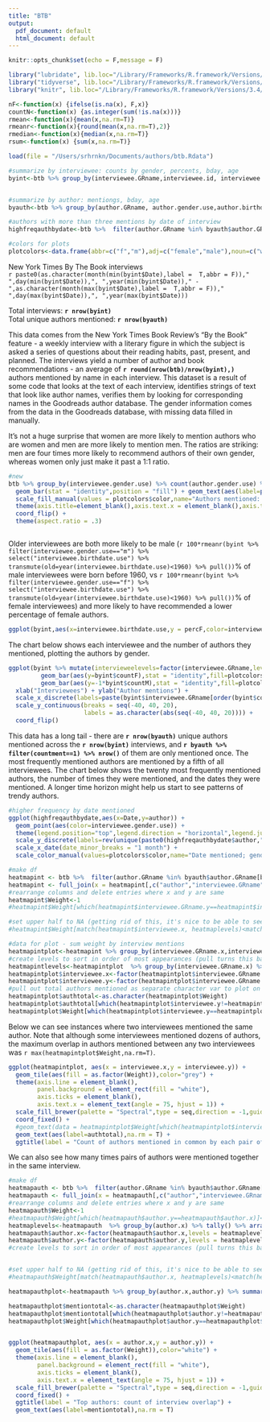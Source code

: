 ```yaml
---
title: "BTB"
output:
  pdf_document: default
  html_document: default
---
```


```r
knitr::opts_chunk$set(echo = F,message = F)
```

```r
library("lubridate", lib.loc="/Library/Frameworks/R.framework/Versions/3.4/Resources/library")
library("tidyverse", lib.loc="/Library/Frameworks/R.framework/Versions/3.4/Resources/library")
library("knitr", lib.loc="/Library/Frameworks/R.framework/Versions/3.4/Resources/library")
```

```r
nF<-function(x) {ifelse(is.na(x), F,x)}
countN<-function(x) {as.integer(sum(!is.na(x)))}
rmean<-function(x){mean(x,na.rm=T)}
rmeanr<-function(x){round(mean(x,na.rm=T),2)}
rmedian<-function(x){median(x,na.rm=T)}
rsum<-function(x) {sum(x,na.rm=T)}
```


```r
load(file = "/Users/srhrnkn/Documents/authors/btb.Rdata")
```


```r
#summarize by interviewee: counts by gender, percents, bday, age
byint<-btb %>% group_by(interviewee.GRname,interviewee.id, interviewee.gender.use,interviewee.birthdate.use,Date) %>% summarise(countF=rsum(author.gender.use=="f"),countM=rsum(author.gender.use=="m"),countauth=countN(author.gender.use=="f")) %>% mutate(percF=countF/countauth,age=as.period(interval(interviewee.birthdate.use,Sys.Date()))$year) %>% mutate(varf=(1-percF)/countauth) %>% arrange(percF)


#summarize by author: mentiongs, bday, age
byauth<-btb %>% group_by(author.GRname, author.gender.use,author.birthdate) %>% summarise(countFint=rsum(interviewee.gender.use=="f"),countMint=rsum(interviewee.gender.use=="m"),countment=countN(interviewee.gender.use)) %>% mutate(percF=countFint/countment,age=as.period(interval(author.birthdate,Sys.Date()))$year) %>% arrange(desc(countment))

#authors with more than three mentions by date of interview
highfreqauthbydate<-btb %>%  filter(author.GRname %in% byauth$author.GRname[byauth$countment>3]) %>% select(author.GRname, interviewee.GRname, Date, interviewee.gender.use) %>% left_join(byauth[,c("author.GRname","countment")]) %>% arrange(desc(countment),author.GRname,Date) %>% mutate(author=factor(author.GRname,levels = rev(unique(author.GRname))))

#colors for plots
plotcolors<-data.frame(abbr=c("f","m"),adj=c("female","male"),noun=c("women","men"),color=c("#6e7684","#4661a0"),stringsAsFactors = F)

```


New York Times By The Book interviews  
`r paste0(as.character(month(min(byint$Date),label =  T,abbr = F))," ",day(min(byint$Date)),", ",year(min(byint$Date))," - ",as.character(month(max(byint$Date),label =  T,abbr = F))," ",day(max(byint$Date)),", ",year(max(byint$Date)))`

Total interviews: **`r nrow(byint)`**  
Total unique authors mentioned: **`r nrow(byauth)`**  
  
This data comes from the New York Times Book Review's "By the Book" feature - a weekly interview with a  literary figure in which the subject is asked a series of questions about their reading habits, past, present, and planned. The interviews yield a number of author and book recommendations - an average of **`r round(nrow(btb)/nrow(byint),)`** authors mentioned by name in each interview. This dataset is a result of some code that looks at the text of each interview, identifies strings of text that look like author names, verifies them by looking for corresponding names in the Goodreads author database. The gender information comes from the data in the Goodreads database, with missing data filled in manually.
  
  
It's not a huge surprise that women are more likely to mention authors who are women and men are more likely to mention men. The ratios are striking: men are four times more likely to recommend authors of their own gender, whereas women only just make it past a 1:1 ratio.

```r
#new
btb %>% group_by(interviewee.gender.use) %>% count(author.gender.use) %>% mutate(grcount=sum(n),perc=n/grcount,percformat=paste0(100*round(perc,2),'%')) %>% ggplot(aes(x=interviewee.gender.use,y=n,fill=author.gender.use)) + 
  geom_bar(stat = "identity",position = "fill") + geom_text(aes(label=paste0(percformat,"\n(",n,")")), position=position_fill(vjust=.5))+
  scale_fill_manual(values = plotcolors$color,name="Authors mentioned: ",labels=plotcolors$noun,guide=guide_legend(reverse = T))  + scale_x_discrete(labels=paste0(plotcolors$adj," interviewees (",c(sum(byint$interviewee.gender.use=="f"), sum(byint$interviewee.gender.use=="m")),")")) + 
  theme(axis.title=element_blank(),axis.text.x = element_blank(),axis.ticks.x = element_blank(),axis.ticks.y = element_blank(),panel.background = element_rect(fill = NA),legend.direction = "horizontal",legend.position = "top",legend.justification = c(0, 0)) + 
  coord_flip() +
  theme(aspect.ratio = .3)



```

Older interviewees are both more likely to be male (`r 100*rmeanr(byint %>% filter(interviewee.gender.use=="m") %>%  select("interviewee.birthdate.use") %>% transmute(old=year(interviewee.birthdate.use)<1960) %>% pull())`% of male interviewees were born before 1960, vs `r 100*rmeanr(byint %>% filter(interviewee.gender.use=="f") %>%  select("interviewee.birthdate.use") %>% transmute(old=year(interviewee.birthdate.use)<1960) %>% pull())`% of female interviewees) and more likely to have recommended a lower percentage of female authors.

```r
ggplot(byint,aes(x=interviewee.birthdate.use,y = percF,color=interviewee.gender.use,size=countauth)) +geom_point() +scale_color_manual(values=plotcolors$color, name="interviewee\ngender") + scale_size(name="authors\nmentioned") + ylab("Female authors mentioned (percent)") + xlab("Interviewee birthdate") +scale_y_continuous(labels = function(x){as.character(100*x)})
```



The chart below shows each interviewee and the number of authors they mentioned, plotting the authors  by gender.  

```r
ggplot(byint %>% mutate(intervieweelevels=factor(interviewee.GRname,levels=byint$interviewee.GRname[order(byint$countauth)])),  aes(x = intervieweelevels)) +
         geom_bar(aes(y=byint$countF),stat = "identity",fill=plotcolors$color[1]) +
         geom_bar(aes(y=-1*byint$countM),stat = "identity",fill=plotcolors$color[2]) +
  xlab("Interviewees") + ylab("Author mentions") +
  scale_x_discrete(labels=paste(byint$interviewee.GRname[order(byint$countauth)],byint$countauth[order(byint$countauth)])) +
  scale_y_continuous(breaks = seq(-40, 40, 20),
                     labels = as.character(abs(seq(-40, 40, 20)))) +
  coord_flip()
```

This data has a long tail - there are **`r nrow(byauth)`** unique authors mentioned across the **`r nrow(byint)`** interviews, and **`r byauth %>% filter(countment==1) %>% nrow()`** of them are only mentioned once. The most frequently mentioned authors are mentioned by a fifth of all interviewees. The chart below shows the twenty most frequently mentioned authors, the number of times they were mentioned, and the dates they were mentioned. A longer time horizon might help us start to see patterns of trendy authors.

```r
#higher frequency by date mentioned
ggplot(highfreqauthbydate,aes(x=Date,y=author)) + 
  geom_point(aes(color=interviewee.gender.use)) + 
  theme(legend.position="top",legend.direction = "horizontal",legend.justification = c(0, 0),axis.title=element_blank(),axis.ticks = element_blank(),plot.title = element_text()) + 
  scale_y_discrete(labels=rev(unique(paste0(highfreqauthbydate$author," (",highfreqauthbydate$countment,")")))) +  
  scale_x_date(date_minor_breaks = "1 month") +
  scale_color_manual(values=plotcolors$color,name="Date mentioned; gender of interviewee:") 
```


```r
#make df
heatmapint <- btb %>%  filter(author.GRname %in% byauth$author.GRname[byauth$countment>0]) %>% select(author.GRname, interviewee.GRname, Date, interviewee.gender.use) %>% left_join(byauth[,c("author.GRname","countment")]) %>% arrange(desc(countment),author.GRname,Date) %>% mutate(author=factor(author.GRname,levels = rev(unique(author.GRname))))
heatmapint <- full_join(x = heatmapint[,c("author","interviewee.GRname")],y = heatmapint[,c("author","interviewee.GRname")],by = "author" )
#rearrange columns and delete entries where x and y are same 
heatmapint$Weight<-1
#heatmapint$Weight[which(heatmapint$interviewee.GRname.y==heatmapint$interviewee.GRname.x)]<-NA

#set upper half to NA (getting rid of this, it's nice to be able to see full rows for everyone)
#heatmapint$Weight[match(heatmapint$interviewee.x, heatmaplevels)<match(heatmapint$interviewee.y, heatmaplevels)]<-NA

#data for plot - sum weight by interview mentions
heatmapintplot<-heatmapint %>% group_by(interviewee.GRname.x,interviewee.GRname.y) %>% summarize(Weight=sum(Weight))
#create levels to sort in order of most appearances (pull turns this back into a character vector)
heatmapintlevels<-heatmapintplot  %>% group_by(interviewee.GRname.x) %>% summarize(n=max(Weight)) %>% arrange(desc(n)) %>% select(interviewee.GRname.x) %>% transmute(levels=as.character(interviewee.GRname.x)) %>% pull()
heatmapintplot$interviewee.x<-factor(heatmapintplot$interviewee.GRname.x,levels = heatmapintlevels)
heatmapintplot$interviewee.y<-factor(heatmapintplot$interviewee.GRname.y,levels = heatmapintlevels)
#pull out total authors mentioned as separate character var to plot on diagonal
heatmapintplot$authtotal<-as.character(heatmapintplot$Weight)
heatmapintplot$authtotal[which(heatmapintplot$interviewee.y!=heatmapintplot$interviewee.x)]<-NA
heatmapintplot$Weight[which(heatmapintplot$interviewee.y==heatmapintplot$interviewee.x)]<-NA
```

Below we can see instances where two interviewees mentioned the same author. Note that although some interviewees mentioned dozens of authors, the maximum overlap in authors mentioned between any two interviewees was `r max(heatmapintplot$Weight,na.rm=T)`.

```r
ggplot(heatmapintplot, aes(x = interviewee.x,y = interviewee.y)) + 
  geom_tile(aes(fill = as.factor(Weight)),color="grey") +  
  theme(axis.line = element_blank(), 
        panel.background = element_rect(fill = "white"),
        axis.ticks = element_blank(),
        axis.text.x = element_text(angle = 75, hjust = 1)) +
  scale_fill_brewer(palette = "Spectral",type = seq,direction = -1,guide = guide_legend(title = NULL)) +
  coord_fixed() +
  #geom_text(data = heatmapintplot$Weight[which(heatmapintplot$interviewee.x==heatmapintplot$interviewee.y)] ) +
  geom_text(aes(label=authtotal),na.rm = T) +
  ggtitle(label = "Count of authors mentioned in common by each pair of interviewees\n(Diagonal shows total authors mentioned by that interviewee)")
```

We can also see how many times pairs of authors were mentioned together in the same interview.

```r

#make df
heatmapauth <- btb %>%  filter(author.GRname %in% byauth$author.GRname[byauth$countment>3]) %>% select(author.GRname, interviewee.GRname, Date, interviewee.gender.use) %>% left_join(byauth[,c("author.GRname","countment")]) %>% arrange(desc(countment),author.GRname,Date) %>% mutate(author=factor(author.GRname,levels = rev(unique(author.GRname))))
heatmapauth <- full_join(x = heatmapauth[,c("author","interviewee.GRname")],y = heatmapauth[,c("author","interviewee.GRname")],by = "interviewee.GRname" )
#rearrange columns and delete entries where x and y are same 
heatmapauth$Weight<-1
#heatmapauth$Weight[which(heatmapauth$author.y==heatmapauth$author.x)]<-NA
heatmaplevels<-heatmapauth  %>% group_by(author.x) %>% tally() %>% arrange(desc(n)) %>% select(author.x) %>% transmute(levels=as.character(author.x)) %>% pull()
heatmapauth$author.x<-factor(heatmapauth$author.x,levels = heatmaplevels)
heatmapauth$author.y<-factor(heatmapauth$author.y,levels = heatmaplevels)
#create levels to sort in order of most appearances (pull turns this back into a character vector)


#set upper half to NA (getting rid of this, it's nice to be able to see full rows for everyone)
#heatmapauth$Weight[match(heatmapauth$author.x, heatmaplevels)<match(heatmapauth$author.y, heatmaplevels)]<-NA

heatmapauthplot<-heatmapauth %>% group_by(author.x,author.y) %>% summarise(Weight=sum(Weight))

heatmapauthplot$mentiontotal<-as.character(heatmapauthplot$Weight)
heatmapauthplot$mentiontotal[which(heatmapauthplot$author.y!=heatmapauthplot$author.x)]<-NA
heatmapauthplot$Weight[which(heatmapauthplot$author.y==heatmapauthplot$author.x)]<-NA


ggplot(heatmapauthplot, aes(x = author.x,y = author.y)) + 
  geom_tile(aes(fill = as.factor(Weight)),color="white") + 
  theme(axis.line = element_blank(), 
        panel.background = element_rect(fill = "white"),
        axis.ticks = element_blank(),
        axis.text.x = element_text(angle = 75, hjust = 1)) +
  scale_fill_brewer(palette = "Spectral",type = seq,direction = -1,guide = guide_legend(title = NULL)) +
  coord_fixed() +
  ggtitle(label = "Top authors: count of interview overlap") +
  geom_text(aes(label=mentiontotal),na.rm = T)

```


